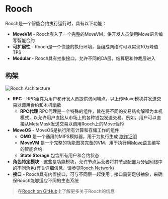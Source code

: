 # Rooch

Rooch是一个智能合约执行运行时，具有以下功能：

- **MoveVM** - Rooch嵌入了一个完整的MoveVM，供开发人员使用Move语言编写智能合约
- **可扩展性** - Rooch是一个快速的执行环境，当组成网络时可以实现10万峰值TPS
- **Modular** - Rooch具有抽象接口，允许不同的DA层，结算层和仲裁层进入

## 构架


<Image
  src="/docs/rooch-architecture.svg"
  alt="Rooch Architecture"
  width={600}
  height={600}
  class="mx-auto my-2"
/>

- **RPC** - RPC组件为用户和开发人员提供访问端点，以上传Move模块并发送交易以调用合约和本机函数
  - **RPC代理** RPC代理是一个特殊的组件，旨在将不同的交易结构解释为本机模式，以允许用户直接从市场上的各种钱包发送交易。例如，用户可以直接从MetaMask发送交易以调用Rooch上的Move合约
- **MoveOS** - MoveOS是执行所有计算和存储工作的组件
  - **OMO** 是一个通用的MIPS模拟器，用于为执行生成 [欺诈证明](/docs/fraud-proof)
  - **MoveVM** 是一个完整的功能图灵完备的VM，用于执行用[Move语言](/docs/move-language)编写的智能合约
  - **State Storage** 包含所有用户和合约状态
- **角色特定模块** - 这些是功能模块，允许节点运营者将其节点配置为分层网络中的不同角色(有关详细信息，请参见[Rooch Network](/docs/rooch-network))
- **接口** - Rooch具有内置接口，可与不同层一起使用；接口需要足够抽象，来确保Rooch能够适应不同的生态系统

> 在[Rooch on GitHub](https://github.com/rooch-network/rooch)上了解更多关于Rooch的信息
